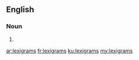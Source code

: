 ==English==

===Noun===
{{head|en}}

# {{plural of|lexigram}}

[[ar:lexigrams]]
[[fr:lexigrams]]
[[ku:lexigrams]]
[[my:lexigrams]]